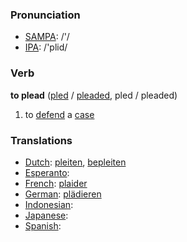 === Pronunciation ===
*[[w:SAMPA|SAMPA]]: /'/
*[[w:IPA|IPA]]: /'plid/

=== Verb ===

'''to plead''' ([[pled]] / [[pleaded]], pled / pleaded)

# to [[defend]] a [[case]]

=== Translations ===
*[[Dutch]]: [[pleiten]], [[bepleiten]]
*[[Esperanto]]: [[]]
*[[French]]: [[plaider]]
*[[German]]: [[plädieren]]
*[[Indonesian]]: [[]]
*[[Japanese]]: [[]]
*[[Spanish]]: [[]]
